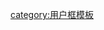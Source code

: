 {{Userbox
|border-c = #aaaa00
|border-s = 1
|id-c = #fff
|id-s = 10
|id-fc = #fff
|info-c = grey
|info-s = 9
|info-fc = white
|id = [[File:Virtual_Private_Network_overview.svg|60px]]
|info = 該用戶的計算機上已部署了一個或一個以上'''[[虛擬私人網路|<span style="color: white">VPN]]</span>'''。
}}
<noinclude>[[category:用户框模板]]</noinclude>